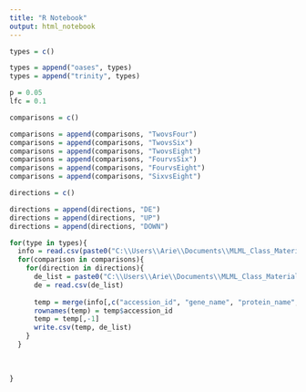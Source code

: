 ```yaml
---
title: "R Notebook"
output: html_notebook
---
```


```r
types = c()

types = append("oases", types)
types = append("trinity", types)

p = 0.05
lfc = 0.1

comparisons = c()

comparisons = append(comparisons, "TwovsFour")
comparisons = append(comparisons, "TwovsSix")
comparisons = append(comparisons, "TwovsEight")
comparisons = append(comparisons, "FourvsSix")
comparisons = append(comparisons, "FourvsEight")
comparisons = append(comparisons, "SixvsEight")

directions = c()

directions = append(directions, "DE")
directions = append(directions, "UP")
directions = append(directions, "DOWN")

for(type in types){
  info = read.csv(paste0("C:\\Users\\Arie\\Documents\\MLML_Class_Materials\\Logan_Lab\\Thesis_data\\annotation\\sw_Zuri_", type, "_kegg_info.csv"))
  for(comparison in comparisons){
    for(direction in directions){
      de_list = paste0("C:\\Users\\Arie\\Documents\\MLML_Class_Materials\\Logan_Lab\\Thesis_data\\data_analysis\\DE_lists\\Zuri_", type, "_", comparison, "_P", p, "C", lfc, "_", direction, ".csv")
      de = read.csv(de_list)
      
      temp = merge(info[,c("accession_id", "gene_name", "protein_name", "go.biological_process.", "go.molecular_function.", "go.cellular_component.")], de, by.x = "accession_id", by.y = "X")
      rownames(temp) = temp$accession_id
      temp = temp[,-1]
      write.csv(temp, de_list)
    }
  }
  
  
  
}
```


